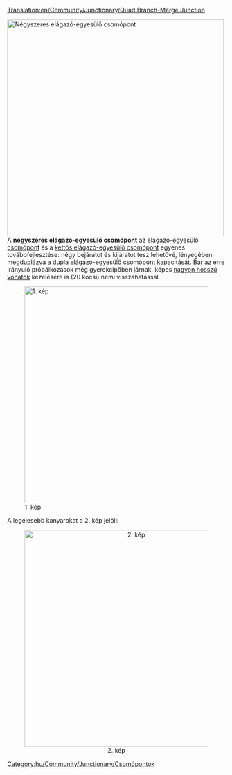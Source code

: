 [[Translation:en/Community/Junctionary/Quad Branch-Merge Junction]]

{{hu/Community/Junctionary/Csomópontmenü}}
[[File:en/Community/Junctionary/QuadBranchMergeJunction.png|none|thumb|500px|Négyszeres elágazó-egyesülő csomópont]]
{{hu/Community/Junctionary/Csomópontok tulajdonságai|Nagyon magas|4|1|1|2|1|1|0|1|0|0|0||Vonat lerobbanása csak a saját pályájára van hatással.|
* Rengeteg vonat egyidejű kezelésére képes.
}}
A '''négyszeres elágazó-egyesülő csomópont''' az [[hu/Community/Junctionary/Csomópont/Elágazó-egyesülő|elágazó-egyesülő csomópont]] és a [[hu/Community/Junctionary/Csomópont/Kettős elágazó-egyesülő|kettős elágazó-egyesülő csomópont]] egyenes továbbfejlesztése: négy bejáratot és kijáratot tesz lehetővé, lényegében megduplázva a dupla elágazó-egyesülő csomópont kapacitását. Bár az erre irányuló próbálkozások még gyerekcipőben járnak, képes [[hu/Archive/Manual/Settings/Óriásvonatok|nagyon hosszú vonatok]] kezelésére is (20 kocsi) némi visszahatással.

[[File:en/Community/Junctionary/NewQBMJ.png|thumb|center|500px|1. kép]]

A legélesebb kanyarokat a 2. kép jelöli:

<center>[[File:en/Community/Junctionary/Sharpcorners.png|thumb|center|500px|2. kép]]</center>

[[Category:hu/Community/Junctionary/Csomópontok]]